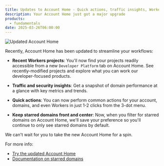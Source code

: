 ```yaml
---
title: Updates to Account Home - Quick actions, traffic insights, Workers projects, and more
description: Your Account Home just got a major upgrade
products:
  - fundamentals
date: 2025-03-26T06:00:00
---
```


![Updated Account Home](~/assets/images/changelog/fundamentals/2025-03-26-account-home-updates.png)

Recently, Account Home has been updated to streamline your workflows:

- **Recent Workers projects**: You'll now find your projects readily accessible from a new `Developer Platform` tab on Account Home. See recently-modified projects and explore what you can work our developer-focused products.

- **Traffic and security insights**: Get a snapshot of domain performance at a glance with key metrics and trends.

- **Quick actions**: You can now perform common actions for your account, domains, and even Workers in just 1-2 clicks from the 3-dot menu.

- **Keep starred domains front and center**: Now, when you filter for starred domains on Account Home, we'll save your preference so you'll continue to only see starred domains by default.

We can't wait for you to take the new Account Home for a spin.

For more info:

- [Try the updated Account Home](https://dash.cloudflare.com/)
- [Documentation on starred domains](/fundamentals/setup/manage-domains/star-zones/)
